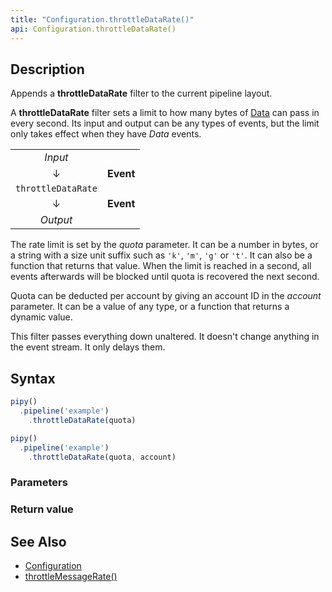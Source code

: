 ```yaml
---
title: "Configuration.throttleDataRate()"
api: Configuration.throttleDataRate()
---
```


## Description

Appends a **throttleDataRate** filter to the current pipeline layout.

A **throttleDataRate** filter sets a limit to how many bytes of [Data](/reference/api/Data) can pass in every second. Its input and output can be any types of events, but the limit only takes effect when they have _Data_ events.

|                    |           |
|:------------------:|:---------:|
| _Input_            |           |
| ↓                  | **Event** |
| `throttleDataRate` |           |
| ↓                  | **Event** |
| _Output_           |           |

The rate limit is set by the _quota_ parameter. It can be a number in bytes, or a string with a size unit suffix such as `'k'`, `'m'`, `'g'` or `'t'`. It can also be a function that returns that value. When the limit is reached in a second, all events afterwards will be blocked until quota is recovered the next second.

Quota can be deducted per account by giving an account ID in the _account_ parameter. It can be a value of any type, or a function that returns a dynamic value.

This filter passes everything down unaltered. It doesn't change anything in the event stream. It only delays them.

## Syntax

``` js
pipy()
  .pipeline('example')
    .throttleDataRate(quota)

pipy()
  .pipeline('example')
    .throttleDataRate(quota, account)
```

### Parameters

<Parameters/>

### Return value

<ReturnValue/>

## See Also

* [Configuration](/reference/api/Configuration)
* [throttleMessageRate()](/reference/api/Configuration/throttleMessageRate)
